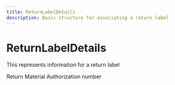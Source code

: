 ```yaml
---
title: ReturnLabelDetails
description: Basic structure for associating a return label
---
```


ReturnLabelDetails
===============================================
This represents information for a return label

<Reference>
  <Field name="rma_number" type="string" nullable={true}>
    <Description>
      Return Material Authorization number
    </Description>
  </Field>
</Reference>